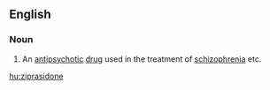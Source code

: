 ==English==

===Noun===
{{wikipedia}}
{{en-noun|-}}

# An [[antipsychotic]] [[drug]] used in the treatment of [[schizophrenia]] etc.

[[hu:ziprasidone]]